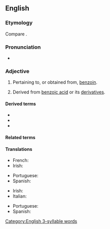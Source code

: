 ==English==

===Etymology===
Compare {{cog|fr|benzoïque}}.

===Pronunciation===
* {{audio|en|en-us-benzoic.ogg|Audio (US)}}

===Adjective===
{{en-adj|-}}

# Pertaining to, or obtained from, [[benzoin]].
# {{lb|en|organic chemistry}} Derived from [[benzoic acid]] or its [[derivative]]s.

====Derived terms====
* {{l|en|benzoate}}
* {{l|en|benzoic acid}}
* {{l|en|benzoic anhydride}}

====Related terms====
{{rel3|en|benzaldehyde
|benzoate
|benzocaine
|benzofuran
|benzol
|benzoyl
}}

====Translations====
{{trans-top|pertaining to, or obtained from, benzoin}}
* French: {{t+|fr|benzoïque}}
* Irish: {{t|ga|beansóch}}
{{trans-mid}}
* Portuguese: {{t|pt|benzoico}}
* Spanish: {{t|es|benzoico}}
{{trans-bottom}}

{{trans-top|derived from benzoic acid or its derivatives}}
* Irish: {{t|ga|beansóch}}
* Italian: {{t+|it|benzoico}}
{{trans-mid}}
* Portuguese: {{t|pt|benzoico}}
* Spanish: {{t|es|benzoico}}
{{trans-bottom}}

[[Category:English 3-syllable words]]